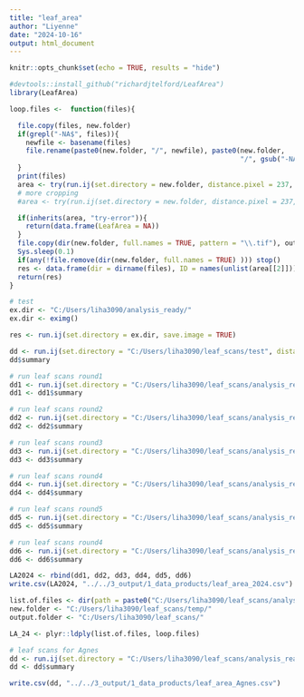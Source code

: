 ```yaml
---
title: "leaf_area"
author: "Liyenne"
date: "2024-10-16"
output: html_document
---
```


```r
knitr::opts_chunk$set(echo = TRUE, results = "hide")
```

```r
#devtools::install_github("richardjtelford/LeafArea")
library(LeafArea)
```

```r
loop.files <-  function(files){

  file.copy(files, new.folder)
  if(grepl("-NA$", files)){
    newfile <- basename(files)
    file.rename(paste0(new.folder, "/", newfile), paste0(new.folder,
                                                         "/", gsub("-NA$", "", newfile)))
  }
  print(files)
  area <- try(run.ij(set.directory = new.folder, distance.pixel = 237, known.distance = 2, log = TRUE, low.size = 0.005, trim.pixel = 50, trim.pixel.right = 50, trim.pixel.top = 1150, save.image = TRUE))
  # more cropping
  #area <- try(run.ij(set.directory = new.folder, distance.pixel = 237, known.distance = 2, log = TRUE, low.size = 0.005, trim.pixel = 200, trim.pixel2 = 0, save.image = TRUE))

  if(inherits(area, "try-error")){
    return(data.frame(LeafArea = NA))
  }
  file.copy(dir(new.folder, full.names = TRUE, pattern = "\\.tif"), output.folder)
  Sys.sleep(0.1)
  if(any(!file.remove(dir(new.folder, full.names = TRUE) ))) stop()
  res <- data.frame(dir = dirname(files), ID = names(unlist(area[[2]])), LeafArea = (unlist(area[[2]])))
  return(res)
}
```

```r
# test
ex.dir <- "C:/Users/liha3090/analysis_ready/"
ex.dir <- eximg()

res <- run.ij(set.directory = ex.dir, save.image = TRUE)
```

```r
dd <- run.ij(set.directory = "C:/Users/liha3090/leaf_scans/test", distance.pixel = 237, known.distance = 2, log = TRUE, low.size = 0.005, trim.pixel = 50, trim.pixel.right = 50, trim.pixel.top = 1250, save.image = TRUE)
dd$summary
```


```r
# run leaf scans round1
dd1 <- run.ij(set.directory = "C:/Users/liha3090/leaf_scans/analysis_ready/round1", distance.pixel = 237, known.distance = 2, log = TRUE, low.size = 0.005, trim.pixel = 50, trim.pixel.right = 50, trim.pixel.top = 1250, save.image = TRUE)
dd1 <- dd1$summary

# run leaf scans round2
dd2 <- run.ij(set.directory = "C:/Users/liha3090/leaf_scans/analysis_ready/round2", distance.pixel = 237, known.distance = 2, log = TRUE, low.size = 0.005, trim.pixel = 50, trim.pixel.right = 50, trim.pixel.top = 1250, save.image = TRUE)
dd2 <- dd2$summary

# run leaf scans round3
dd3 <- run.ij(set.directory = "C:/Users/liha3090/leaf_scans/analysis_ready/round3", distance.pixel = 237, known.distance = 2, log = TRUE, low.size = 0.005, trim.pixel = 50, trim.pixel.right = 50, trim.pixel.top = 1250, save.image = TRUE)
dd3 <- dd3$summary

# run leaf scans round4
dd4 <- run.ij(set.directory = "C:/Users/liha3090/leaf_scans/analysis_ready/round4", distance.pixel = 237, known.distance = 2, log = TRUE, low.size = 0.005, trim.pixel = 50, trim.pixel.right = 50, trim.pixel.top = 1250, save.image = TRUE)
dd4 <- dd4$summary

# run leaf scans round5
dd5 <- run.ij(set.directory = "C:/Users/liha3090/leaf_scans/analysis_ready/round5", distance.pixel = 237, known.distance = 2, log = TRUE, low.size = 0.005, trim.pixel = 50, trim.pixel.right = 50, trim.pixel.top = 1250, save.image = TRUE)
dd5 <- dd5$summary

# run leaf scans round4
dd6 <- run.ij(set.directory = "C:/Users/liha3090/leaf_scans/analysis_ready/round6", distance.pixel = 237, known.distance = 2, log = TRUE, low.size = 0.005, trim.pixel = 50, trim.pixel.right = 50, trim.pixel.top = 1250, save.image = TRUE)
dd6 <- dd6$summary

LA2024 <- rbind(dd1, dd2, dd3, dd4, dd5, dd6)
write.csv(LA2024, "../../3_output/1_data_products/leaf_area_2024.csv")
```

```r
list.of.files <- dir(path = paste0("C:/Users/liha3090/leaf_scans/analysis_ready/"), pattern = "jpeg|jpg", recursive = TRUE, full.names = TRUE)
new.folder <- "C:/Users/liha3090/leaf_scans/temp/"
output.folder <- "C:/Users/liha3090/leaf_scans/"
```

```r
LA_24 <- plyr::ldply(list.of.files, loop.files)
```


```r
# leaf scans for Agnes
dd <- run.ij(set.directory = "C:/Users/liha3090/leaf_scans/analysis_ready/Agnes/", distance.pixel = 237, known.distance = 2, log = TRUE, low.size = 0.005, trim.pixel = 50, trim.pixel.right = 50, trim.pixel.top = 1250, save.image = TRUE)
dd <- dd$summary

write.csv(dd, "../../3_output/1_data_products/leaf_area_Agnes.csv")
```



